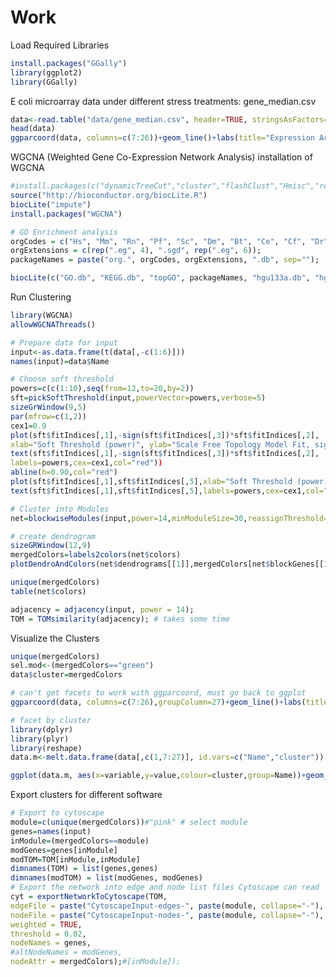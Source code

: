 Work
========================================================
Load Required Libraries
```r
install.packages("GGally")
library(ggplot2)
library(GGally)
```

E coli microarray data under different stress treatments: gene_median.csv
```r
data<-read.table("data/gene_median.csv", header=TRUE, stringsAsFactors=FALSE, sep=',')
head(data)
ggparcoord(data, columns=c(7:26))+geom_line()+labs(title="Expression Across All Treatments", x="Treatments", y="Expression")+theme(axis.text.x=element_text(angle=270))
```

WGCNA (Weighted Gene Co-Expression Network Analysis)
installation of WGCNA
```r
#install.packages(c("dynamicTreeCut","cluster","flashClust","Hmisc","reshape","foreach","doParallel"))
source("http://bioconductor.org/biocLite.R")
biocLite("impute")
install.packages("WGCNA")

# GO Enrichment analysis
orgCodes = c("Hs", "Mm", "Rn", "Pf", "Sc", "Dm", "Bt", "Ce", "Cf", "Dr", "Gg"); 
orgExtensions = c(rep(".eg", 4), ".sgd", rep(".eg", 6)); 
packageNames = paste("org.", orgCodes, orgExtensions, ".db", sep=""); 

biocLite(c("GO.db", "KEGG.db", "topGO", packageNames, "hgu133a.db", "hgu95av2.db", "annotate", "hgu133plus2.db", "SNPlocs.Hsapiens.dbSNP.20100427", "minet", "OrderedList"))
```

Run Clustering
```r
library(WGCNA)
allowWGCNAThreads()

# Prepare data for input
input<-as.data.frame(t(data[,-c(1:6)]))
names(input)=data$Name

# Choose soft threshold
powers=c(c(1:10),seq(from=12,to=20,by=2))
sft=pickSoftThreshold(input,powerVector=powers,verbose=5)
sizeGrWindow(9,5)
par(mfrow=c(1,2))
cex1=0.9
plot(sft$fitIndices[,1],-sign(sft$fitIndices[,3])*sft$fitIndices[,2],
xlab="Soft Threshold (power)", ylab="Scale Free Topology Model Fit, signed R^2", main=paste("Scale independence"))
text(sft$fitIndices[,1],-sign(sft$fitIndices[,3])*sft$fitIndices[,2],
labels=powers,cex=cex1,col="red"))
abline(h=0.90,col="red")
plot(sft$fitIndices[,1],sft$fitIndices[,5],xlab="Soft Threshold (power)", ylab="Mean Connectivity", type="n", main=paste("Mean connectivity"))
text(sft$fitIndices[,1],sft$fitIndices[,5],labels=powers,cex=cex1,col="red")

# Cluster into Modules
net=blockwiseModules(input,power=14,minModuleSize=30,reassignThreshold=0,mergeCutHeight=0.25,numericLabels=TRUE,pamRespectsDendro=FALSE,saveTOMs=TRUE,saveTOMFileBase="geneTOM",verbose=3)

# create dendrogram
sizeGRWindow(12,9)
mergedColors=labels2colors(net$colors)
plotDendroAndColors(net$dendrograms[[1]],mergedColors[net$blockGenes[[1]]],"Module colors",dendroLabels=FALSE,hang=0.03,addGuide=TRUE,guideHang=0.05)

unique(mergedColors)
table(net$colors)

adjacency = adjacency(input, power = 14);
TOM = TOMsimilarity(adjacency); # takes some time
```

Visualize the Clusters
```r
unique(mergedColors)
sel.mod<-(mergedColors=="green")
data$cluster=mergedColors

# can't get facets to work with ggparcoord, must go back to ggplot
ggparcoord(data, columns=c(7:26),groupColumn=27)+geom_line()+labs(title="Clustered Genes", x="Treatments", y="Expression")+theme(axis.text.x=element_text(angle=270))

# facet by cluster
library(dplyr)
library(plyr)
library(reshape)
data.m<-melt.data.frame(data[,c(1,7:27)], id.vars=c("Name","cluster"))

ggplot(data.m, aes(x=variable,y=value,colour=cluster,group=Name))+geom_line()+facet_wrap(~cluster)+theme(axis.text.x=element_text(angle=270))+labs(title="Expression by Clustered Genes", x="Treatments", y="Expression")
```

Export clusters for different software
```r
# Export to cytoscape
module=c(unique(mergedColors))#"pink" # select module
genes=names(input)
inModule=(mergedColors==module)
modGenes=genes[inModule]
modTOM=TOM[inModule,inModule]
dimnames(TOM) = list(genes,genes)
dimnames(modTOM) = list(modGenes, modGenes)
# Export the network into edge and node list files Cytoscape can read
cyt = exportNetworkToCytoscape(TOM,
edgeFile = paste("CytoscapeInput-edges-", paste(module, collapse="-"), ".txt", sep=""),
nodeFile = paste("CytoscapeInput-nodes-", paste(module, collapse="-"), ".txt", sep=""),
weighted = TRUE,
threshold = 0.02,
nodeNames = genes,
#altNodeNames = modGenes,
nodeAttr = mergedColors);#[inModule]);
```